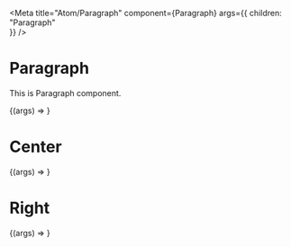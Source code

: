 
<Meta 
    title="Atom/Paragraph" 
    component={Paragraph} 
    args={{
        children: "Paragraph"    
    }}
/>

# Paragraph 

This is Paragraph component.

<Preview>
    <Story name="Default">
        {(args) => <Paragraph {...args} />}  
    </Story>
</Preview>

# Center 

<Preview>
    <Story 
        name="Center"
        args={{
            align: 'center',
        }}
    >
        {(args) => <Paragraph {...args} />}  
    </Story>
</Preview>

# Right 

<Preview>
    <Story 
        name="Right"
        args={{
            align: 'right',
        }}
    >
        {(args) => <Paragraph {...args} />}  
    </Story>
</Preview>
